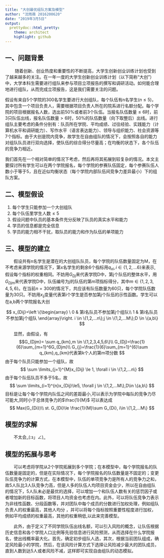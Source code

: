 ```yaml
---
title: "大创最优组队方案及模型"
author: "沈雨薇 2016200620"
date: "2019年3月5日"
output:
  prettydoc::html_pretty:
    theme: architect
    highlight: github
---
```


## 一、问题背景

&emsp;&emsp; 随着创新、创业热度和重要性的不断提高，大学生创新创业训练计划也受到了越来越多的关注。在一年一度的大学生创新创业训练计划（以下简称“大创”）中，大学本科生需要进行组队来参与项目立项报告的撰写和调研活动。如何能合理地进行组队，从而完成立项报告，这是我们需要关注的问题。

假设有来自5个学院的300名学生要进行大创组队，每个队伍有n名学生($n \le 5$)，其中包含一个项目负责人，需要根据项目负责人所在的院系进行名额分配。每个学院的项目根据报名人数，选出前50%或者前3个队伍。当报名队伍数量$\le 6$时，前3只队伍出线，报名队伍数量$>6$时，50%的队伍数量（向下取整后）出线。进行组队主要考虑的条件分别有：队员所在学院、平均成绩、过往经验、实践能力（计算机水平和调研能力）、写作水平（语言表达能力）、领导与组织能力、社会资源等7个指标。由于大创是院内竞争，故学生在自由组队的情况下，会按照各自的能力对组队队员进行双向选择，使队伍的综合得分尽量高；在均衡的状态下，各个队伍的竞争力相近。

我们首先在一个相对简单的情况下考虑，然后再将其拓展到较复杂的情况。本文主要探讨所有学生可以在两个学院报名，每个学院的参赛队伍固定，每个参赛队伍人数小于等于5，且在近似均衡状态（每个学院内部队伍间竞争力差异最小）下的组队方案。


## 二、模型假设

1. 每个学生只能参加一个大创组队
2. 每个队伍里学生人数$\le 5$
3. 假设问题中队员的基本条件充分反映了队员的真实水平和能力
4. 学员的信息都是完全信息
5. 学员的能力相不干扰，取队员的能力和作为队伍的单项能力


## 三、模型的建立

&emsp;&emsp;假设共有n名学生是潜在的大创组队队员，每个学院的队伍数量固定为M，在不考虑来源学院的情况下，第x名学生的剩余6个指标用$q_{xi},i\in\{1,2,...6\}$来表示,假设每个指标的权重相同。不妨用$G_{Dj}$来代表学院D中，第j个队伍的整体水平，用$G_{Djm}$来代表学院D中，队伍编号为$j$的队伍的第$m$项指标得分，其中$m \in \{1,2,3,4,5,6\}$。在当前$n=300$的情况下，共应该有队伍数量为$60$只，每个学院队伍数量为$30$只。不妨用$x_{ij}$变量代表第i个学生是否参加第$j$个队伍的示性函数。学生可以在a,b两个学院报名大创



$$
x_{Dij}=\left \{\begin{array}
\ 0 & 第i名队员不参加第j个组队\\
1  & 第i名队员不参加第j个组队
\end{array}\right.
i \in \{1,2,...n\};j \in \{1,2,...M\};D \in \{a,b\}
$$

&emsp;&emsp;显然，由假设，有
$$G_{Djm}= \sum q_{km},m \in \{1,2,3,4,5,6\}\\
G_{Dj}=\frac{1}{6}\sum_{m=1}^6G_{Djm}\\
G_{j}=\frac{1}{6}\sum_{m=1}^{6}\sum q_{km},q_{km}代表第k个人的第m项分数
$$
由于每个队员只能参加一个组队，故
$$
\sum \limits_{j=1}^{M}x_{Dij} \le
1, \forall i \in \{1,2,...n\}
$$
由于每个队伍队员不多于5名，故
$$
\sum \limits_{i=1}^{n}x_{Dij}\le5, \forall j \in \{1,2,...M\},D\in \{a,b\}
$$
目标是让每个每个学院内队伍之间的差距最小,可以表示为学院中每队的竞争力尽可能大,同时小于总体竞争力的$\frac{1}{M}$
可以表达成
$$
Max(G_{Di})\\
st. G_{Di}\le \frac{1}{M}\sum G_{Di}, i\in \{1,2,...M\}
$$


## 模型的求解
&emsp;&emsp;不太会_(:з」∠)_

## 模型的拓展与思考
&emsp;&emsp;可以考虑将学院从2个学院拓展到多个学院；在本模型中，每个学院报名的队伍数量是固定的，但是在实际情况下，每个学院报名的队伍数量是不固定的；变更队伍竞争力的计算方式，在本模型中，队伍的单项竞争力是所有人的竞争力之和，故5人队比3人队竞争力高，但是人多的队伍人均项目资金会少，所以在自由组队的情况下，5人队未必是最优的选择，可以增加一个和队伍人数有关的惩罚因子或者增加新的目标函数，将项目人均资金也考虑在内。此外，可以将队伍竞争力表示为非线性函数、分段函数等，并对团队中每个成员的分数进行加权处理，例如组队负责人的权重最高，其他人均分 ，并可以将每个指标按照重要性程度进行加权，例如平均成绩的权重最高，其他的权重稍低,以此来完善模型。

&emsp;&emsp;此外，由于定义了不同学院队伍出线名额，可以引入风险的概念，让队伍根据历史信息和各个学院人口比例等先验信息进行风险预测，从而选择在什么学院报名，使出线概率最大化。首先，确定初步组队人选，其次，根据当前团队组成，确定风险最小的学院，然后，在该风险计算方式下选择让风险减少最大的团队成员，直到人数到达5人或者风险不减，这样即可实现自由组队的动态模拟。


